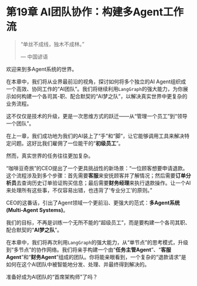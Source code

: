# 第19章 AI团队协作：构建多Agent工作流

> “单丝不成线，独木不成林。”
>
> --- 中国谚语

欢迎来到多Agent系统的世界。

在本章中，我们将从业界最前沿的视角，探讨如何将多个独立的AI Agent组织成一个高效、协同工作的“AI团队”。我们将继续利用`LangGraph`的强大能力，为你展示如何构建一个各司其-职、配合默契的“AI梦之队”，以解决真实世界中更复杂的业务流程。

这不仅仅是技术的升级，更是一次思维方式的跃迁——从“管理一个员工”到“领导一个团队”。

在上一章，我们成功地为我们的AI装上了“手”和“脚”，让它能够调用工具来解决特定问题。这好比我们雇佣了一位能干的“**初级员工**”。

然而，真实世界的任务往往更加复杂。

“咖啡豆奇旅”的CEO提出了一个更具挑战性的新场景：“一位顾客想要申请退款。这个流程涉及到多个步骤：首先需要**客服**来安抚顾客并了解情况；然后需要**订单分析员**去查询历史订单验证购买信息；最后需要**财务经理**来执行退款操作。让一个AI来处理所有这些事，不仅容易出错，也违背了‘专业分工’的原则。”

CEO的这番话，引出了Agent领域一个更前沿、更强大的范式：**多Agent系统 (Multi-Agent Systems)**。

我们的目标，不再是训练一个无所不能的“超级员工”，而是要构建一个各司其职、配合默契的“**AI梦之队**”。

在本章中，我们将再次利用`LangGraph`的强大能力，从“单节点”的思考模式，升级到“多节点”的协作网络。我们将亲手构建一个由“**任务主管Agent**”、“**客服Agent**”和“**财务Agent**”组成的团队。你将能亲眼看到，一个复杂的“退款请求”是如何在这个AI团队中被智能地分发、处理、并最终得到解决的。

准备好成为AI团队的“首席架构师”了吗？ 
